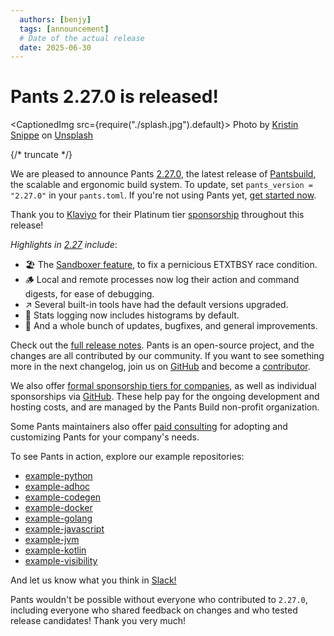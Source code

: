 ```yaml
---
  authors: [benjy]
  tags: [announcement]
  # Date of the actual release
  date: 2025-06-30
---
```


# Pants 2.27.0 is released!

<CaptionedImg src={require("./splash.jpg").default}>
  Photo by [Kristin Snippe](https://unsplash.com/@frausnippe) on
  [Unsplash](https://unsplash.com/photos/white-and-brown-crochet-textile-3-3X50TIm-M)
</CaptionedImg>

{/* truncate */}

We are pleased to announce Pants [2.27.0](https://github.com/pantsbuild/pants/blob/2.27.x/docs/notes/2.27.x.md), the latest release of [Pantsbuild](https://www.pantsbuild.org/), the scalable and ergonomic build system. To update, set `pants_version = "2.27.0"` in your `pants.toml`. If you're not using Pants yet, [get started now](https://www.pantsbuild.org/2.27/docs/getting-started).

Thank you to [Klaviyo](https://www.klaviyo.com/) for their Platinum tier [sponsorship](https://www.pantsbuild.org/sponsors) throughout this release!

_Highlights in [2.27](https://github.com/pantsbuild/pants/blob/2.27.x/docs/notes/2.27.x.md) include_:

- 🏖️ The [Sandboxer feature](/blog/2025/06/29/introducing-the-sandboxer), to fix a pernicious ETXTBSY race condition.
- 🪵 Local and remote processes now log their action and command digests, for ease of debugging.
- ↗️ Several built-in tools have had the default versions upgraded.
- 🐋 Stats logging now includes histograms by default.
- 🐞 And a whole bunch of updates, bugfixes, and general improvements.

Check out the [full release notes](https://github.com/pantsbuild/pants/blob/2.27.x/docs/notes/2.27.x.md). Pants is an open-source project, and the changes are all contributed by our community. If you want to see something more in the next changelog, join us on [GitHub](https://github.com/pantsbuild/pants) and become a [contributor](https://www.pantsbuild.org/stable/docs/contributions).

We also offer [formal sponsorship tiers for companies](https://www.pantsbuild.org/sponsorship), as well as individual sponsorships via [GitHub](https://github.com/sponsors/pantsbuild). These help pay for the ongoing development and hosting costs, and are managed by the Pants Build non-profit organization.

Some Pants maintainers also offer [paid consulting](https://www.pantsbuild.org/spotlight/service-providers) for adopting and customizing Pants for your company's needs.

To see Pants in action, explore our example repositories:

- [example-python](https://github.com/pantsbuild/example-python)
- [example-adhoc](https://github.com/pantsbuild/example-adhoc/)
- [example-codegen](https://github.com/pantsbuild/example-codegen)
- [example-docker](https://github.com/pantsbuild/example-docker)
- [example-golang](https://github.com/pantsbuild/example-golang)
- [example-javascript](https://github.com/pantsbuild/example-javascript)
- [example-jvm](https://github.com/pantsbuild/example-jvm)
- [example-kotlin](https://github.com/pantsbuild/example-kotlin)
- [example-visibility](https://github.com/pantsbuild/example-visibility)

And let us know what you think in [Slack!](https://www.pantsbuild.org/community/getting-help)

Pants wouldn't be possible without everyone who contributed to `2.27.0`, including everyone who shared feedback on changes and who tested release candidates! Thank you very much!
